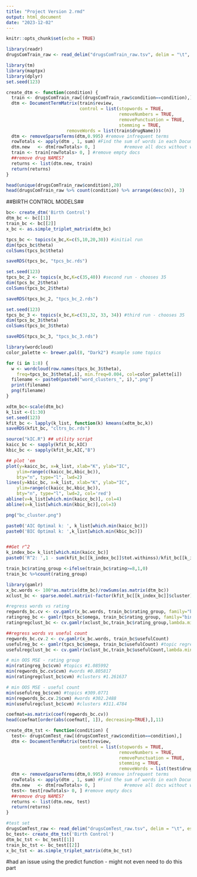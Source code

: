 ```yaml
---
title: "Project Version 2.rmd"
output: html_document
date: "2023-12-02"
---
```


```r
knitr::opts_chunk$set(echo = TRUE)
```

```r
library(readr)
drugsComTrain_raw <- read_delim("drugsComTrain_raw.tsv", delim = "\t", escape_double = FALSE,  trim_ws = TRUE)
```

```r
library(tm)
library(maptpx)
library(dplyr)
set.seed(123)

create_dtm <- function(condition) {
  train <- drugsComTrain_raw[(drugsComTrain_raw$condition==condition),]
  dtm <- DocumentTermMatrix(train$review,
                            control = list(stopwords = TRUE, 
                                           removeNumbers = TRUE,
                                           removePunctuation = TRUE,
                                           stemming = TRUE, 
					   removeWords = list(train$drugName)))
  dtm <- removeSparseTerms(dtm,0.995) #remove infrequent terms
  rowTotals <- apply(dtm , 1, sum) #Find the sum of words in each Document
  dtm.new   <- dtm[rowTotals> 0, ]           #remove all docs without words
  train <- train[rowTotals> 0, ] #remove empty docs
  ##remove drug NAMES?
  returns <- list(dtm.new, train)
  return(returns)
}
```

```r
head(unique(drugsComTrain_raw$condition),20)
head(drugsComTrain_raw %>% count(condition) %>% arrange(desc(n)), 3)
```

##BIRTH CONTROL MODELS##

```r
bc<- create_dtm('Birth Control')
dtm_bc <- bc[[1]]
train_bc <- bc[[2]]
x_bc <- as.simple_triplet_matrix(dtm_bc)
```

```r
tpcs_bc <- topics(x_bc,K=c(5,10,20,30)) #initial run
dim(tpcs_bc$theta)
colSums(tpcs_bc$theta)
```

```r
saveRDS(tpcs_bc, "tpcs_bc.rds")
```

```r
set.seed(123)
tpcs_bc_2 <- topics(x_bc,K=c(35,40)) #second run - chooses 35
dim(tpcs_bc_2$theta)
colSums(tpcs_bc_2$theta)
```

```r
saveRDS(tpcs_bc_2, "tpcs_bc_2.rds")
```

```r
set.seed(123)
tpcs_bc_3 <- topics(x_bc,K=c(31,32, 33, 34)) #third run - chooses 35
dim(tpcs_bc_3$theta)
colSums(tpcs_bc_3$theta)
```

```r
saveRDS(tpcs_bc_3, "tpcs_bc_3.rds")
```

```r
library(wordcloud)
color_palette <- brewer.pal(8, "Dark2") #sample some topics

for (i in 1:8) {
  w <- wordcloud(row.names(tpcs_bc_3$theta), 
  	freq=tpcs_bc_3$theta[,i], min.freq=0.004, col=color_palette[i])
  filename <- paste0(paste0("word_clusters_", i),".png")
  print(filename)
  png(filename)
}
```

```r
xdtm_bc<-scale(dtm_bc)
k_list <-(1:30)
set.seed(123)
kfit_bc <- lapply(k_list, function(k) kmeans(xdtm_bc,k))
saveRDS(kfit_bc, "cltrs_bc.rds")

source("kIC.R") ## utility script
kaicc_bc <- sapply(kfit_bc,kIC)
kbic_bc <- sapply(kfit_bc,kIC,"B")

## plot 'em
plot(y=kaicc_bc, x=k_list, xlab="K", ylab="IC", 
	ylim=range(c(kaicc_bc,kbic_bc)),
	bty="n", type="l", lwd=2)
lines(y=kbic_bc, x=k_list, xlab="K", ylab="IC", 
	ylim=range(c(kaicc_bc,kbic_bc)),
	bty="n", type="l", lwd=2, col='red')
abline(v=k_list[which.min(kaicc_bc)], col=4)
abline(v=k_list[which.min(kbic_bc)],col=3)

png("bc_cluster.png")

paste0('AIC Optimal k: ', k_list[which.min(kaicc_bc)])
paste0('BIC Optimal k: ',k_list[which.min(kbic_bc)])


##Get r^2
k_index_bc= k_list[which.min(kaicc_bc)]
paste0('R^2: ',1 - sum(kfit_bc[[k_index_bc]]$tot.withinss)/kfit_bc[[k_index_bc]]$totss)
```

```r
train_bc$rating_group <-ifelse(train_bc$rating>=8,1,0)
train_bc %>%count(rating_group)
```

```r
library(gamlr)
x_bc.words <- 100*as.matrix(dtm_bc)/rowSums(as.matrix(dtm_bc))
xclust_bc <- sparse.model.matrix(~factor(kfit_bc[[k_index_bc]]$cluster)) # cluster membership matrix

#regress words vs rating
regwords_bc.cv <- cv.gamlr(x_bc.words, train_bc$rating_group, family="binomial")
ratingreg_bc <- gamlr(tpcs_bc$omega, train_bc$rating_group, family="binomial") #topic regression
ratingregclust_bc <- cv.gamlr(xclust_bc,train_bc$rating_group,lambda.min.ratio=1e-5,family="binomial")

##regress words vs useful count
regwords_bc.cv.2 <- cv.gamlr(x_bc.words, train_bc$usefulCount)
usefulreg_bc <- gamlr(tpcs_bc$omega, train_bc$usefulCount) #topic regression
usefulregclust_bc <- cv.gamlr(xclust_bc,train_bc$usefulCount,lambda.min.ratio=1e-5)

```

```r
# min OOS MSE - rating group
min(ratingreg_bc$cvm) #topics #1.085992
min(regwords_bc.cv$cvm) #words #0.805817
min(ratingregclust_bc$cvm) #clusters #1.261637

# min OOS MSE - useful count
min(usefulreg_bc$cvm) #topics #309.0771
min(regwords_bc.cv.2$cvm) #words #302.2488
min(usefulregclust_bc$cvm) #clusters #311.4784
```

```r
coefmat=as.matrix(coef(regwords_bc.cv))
head(coefmat[order(abs(coefmat[, 1]), decreasing=TRUE),],11)
```


```r
create_dtm_tst <- function(condition) {
  test<- drugsComTest_raw[(drugsComTest_raw$condition==condition),]
  dtm <- DocumentTermMatrix(test$review,
                            control = list(stopwords = TRUE, 
                                           removeNumbers = TRUE,
                                           removePunctuation = TRUE,
                                           stemming = TRUE, 
                                           removeWords = list(test$drugName) ))
  dtm <- removeSparseTerms(dtm,0.995) #remove infrequent terms
  rowTotals <- apply(dtm , 1, sum) #Find the sum of words in each Document
  dtm.new   <- dtm[rowTotals> 0, ]           #remove all docs without words
  test<- test[rowTotals> 0, ] #remove empty docs
  ##remove drug NAMES?
  returns <- list(dtm.new, test)
  return(returns)
}

```

```r
#test set
drugsComTest_raw <- read_delim("drugsComTest_raw.tsv", delim = "\t", escape_double = FALSE,  trim_ws = TRUE)
bc_test<- create_dtm_tst('Birth Control')
dtm_bc_tst <- bc_test[[1]]
train_bc_tst <- bc_test[[2]]
x_bc_tst <- as.simple_triplet_matrix(dtm_bc_tst)
```
#had an issue using the predict function - might not even need to do this part
